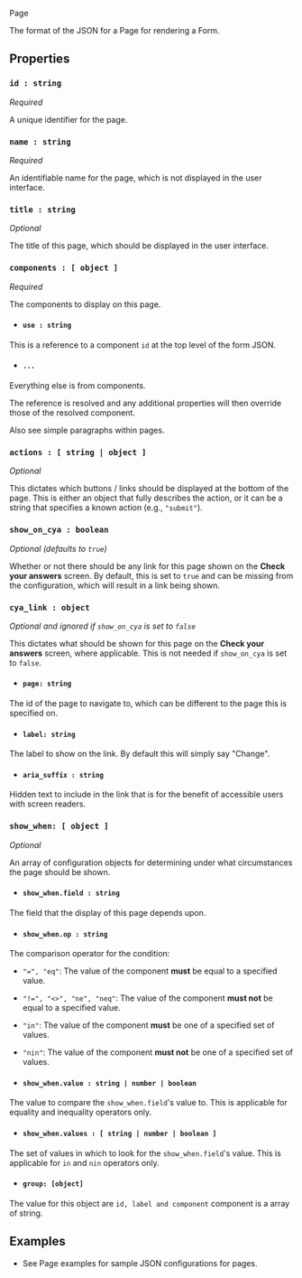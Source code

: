 <!-- Global imports -->

<Meta title="JSON Format/Page" id="F-JSON-Page" />

<Heading size="xl" id="json-format" caption="JSON Format">Page</Heading>

The format of the JSON for a Page for rendering a <Link href="/?path=/docs/d-formrenderer">Form</Link>.

## Properties

### `id : string`
*Required*

A unique identifier for the page.

### `name : string`
*Required*

An identifiable name for the page, which is not displayed in the user interface.

### `title : string`
*Optional*

The title of this page, which should be displayed in the user interface.

### `components : [ object ]`
*Required*

The <Link href="/?path=/docs/f-json-component">components</Link> to display on this page.

* #### `use : string`
This is a reference to a component `id` at the top level of the <Link href="/?path=/docs/f-json-form">form JSON</Link>.
* #### `...`
Everything else is from <Link href="/?path=/docs/f-json-component">components</Link>.

<Alert heading="If 'use' is specified">
The reference is resolved and any additional properties will then override those of the resolved component.

Also see <Link href="/?path=/docs/f-examples-component--page#simple-paragraphs-within-pages">simple paragraphs within pages</Link>.
</Alert>

### `actions : [ string | object ]`
*Optional*

This dictates which buttons / links should be displayed at the bottom of the page. This is either an object that
fully describes the action, or it can be a string that specifies a known action (e.g., `"submit"`).

### `show_on_cya : boolean`
*Optional (defaults to `true`)*

Whether or not there should be any link for this page shown on the **Check your answers** screen. By default, this is
set to `true` and can be missing from the configuration, which will result in a link being shown.

### `cya_link : object`
*Optional and ignored if `show_on_cya` is set to `false`*

This dictates what should be shown for this page on the **Check your answers** screen, where applicable. This is not
needed if `show_on_cya` is set to `false`.

* #### `page: string`
The id of the page to navigate to, which can be different to the page this is specified on.
* #### `label: string`
The label to show on the link. By default this will simply say "Change".
* #### `aria_suffix : string`
Hidden text to include in the link that is for the benefit of accessible users with screen readers.

### `show_when: [ object ]`
*Optional*

An array of configuration objects for determining under what circumstances the page should be shown.

* #### `show_when.field : string`
The field that the display of this page depends upon.

* #### `show_when.op : string`
The comparison operator for the condition:

  * `"=", "eq"`: The value of the component **must** be equal to a specified value.
  * `"!=", "<>", "ne", "neq"`: The value of the component **must not** be equal to a specified value.
  * `"in"`: The value of the component **must** be one of a specified set of values.
  * `"nin"`: The value of the component **must not** be one of a specified set of values.

* #### `show_when.value : string | number | boolean`
The value to compare the `show_when.field`'s value to. This is applicable for equality and inequality operators only.

* #### `show_when.values : [ string | number | boolean ]`
The set of values in which to look for the `show_when.field`'s value. This is applicable for `in` and `nin` operators only.

* #### `group: [object]`
The value for this object are `id, label and component` component is a array of string.


## Examples

* See <Link href="/?path=/docs/f-examples-page">Page examples</Link> for sample JSON configurations for pages.
